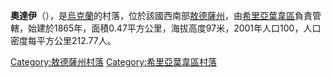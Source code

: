 {{expand|time=2016-09-03T09:44:02+00:00}}
{{unreferenced|time=2016-09-03T09:44:02+00:00}}
{{coord|47|25|31|N|30|18|30|E|scale:30000|display=title}}

'''奧達伊'''（{{lang-uk|Одаї}}），是[[烏克蘭|烏克蘭]]的村落，位於該國西南部[[敖德薩州|敖德薩州]]，由[[希里亞葉韋區|希里亞葉韋區]]負責管轄，始建於1865年，面積0.47平方公里，海拔高度97米，2001年人口100，人口密度每平方公里212.77人。

{{DEFAULTSORT:Одаї}}
[[Category:敖德薩州村落|Category:敖德薩州村落]]
[[Category:希里亞葉韋區村落|Category:希里亞葉韋區村落]]


{{Odessa-geo-stub}}